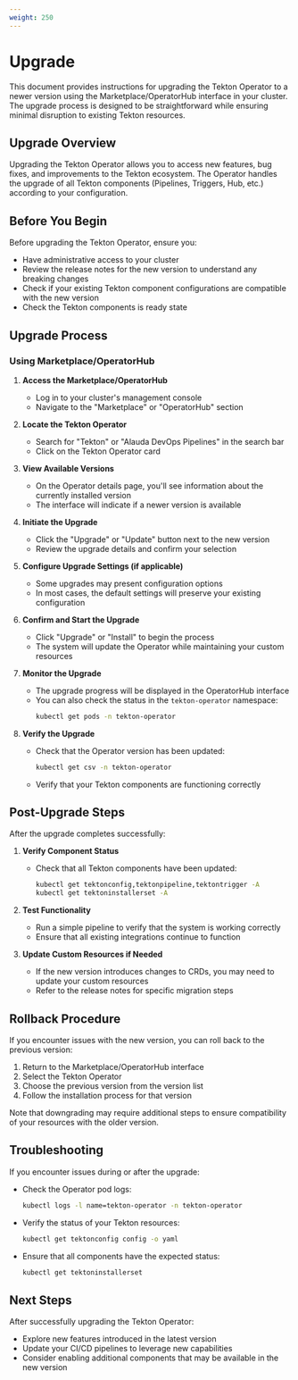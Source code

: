 ```yaml
---
weight: 250
---
```


# Upgrade

This document provides instructions for upgrading the Tekton Operator to a newer version using the Marketplace/OperatorHub interface in your cluster. The upgrade process is designed to be straightforward while ensuring minimal disruption to existing Tekton resources.

## Upgrade Overview

Upgrading the Tekton Operator allows you to access new features, bug fixes, and improvements to the Tekton ecosystem. The Operator handles the upgrade of all Tekton components (Pipelines, Triggers, Hub, etc.) according to your configuration.

## Before You Begin

Before upgrading the Tekton Operator, ensure you:

- Have administrative access to your cluster
- Review the release notes for the new version to understand any breaking changes
- Check if your existing Tekton component configurations are compatible with the new version
- Check the Tekton components is ready state

## Upgrade Process

### Using Marketplace/OperatorHub

1. **Access the Marketplace/OperatorHub**
   - Log in to your cluster's management console
   - Navigate to the "Marketplace" or "OperatorHub" section

2. **Locate the Tekton Operator**
   - Search for "Tekton" or "Alauda DevOps Pipelines" in the search bar
   - Click on the Tekton Operator card

3. **View Available Versions**
   - On the Operator details page, you'll see information about the currently installed version
   - The interface will indicate if a newer version is available

4. **Initiate the Upgrade**
   - Click the "Upgrade" or "Update" button next to the new version
   - Review the upgrade details and confirm your selection

5. **Configure Upgrade Settings (if applicable)**
   - Some upgrades may present configuration options
   - In most cases, the default settings will preserve your existing configuration

6. **Confirm and Start the Upgrade**
   - Click "Upgrade" or "Install" to begin the process
   - The system will update the Operator while maintaining your custom resources

7. **Monitor the Upgrade**
   - The upgrade progress will be displayed in the OperatorHub interface
   - You can also check the status in the `tekton-operator` namespace:
     ```bash
     kubectl get pods -n tekton-operator
     ```

8. **Verify the Upgrade**
   - Check that the Operator version has been updated:
     ```bash
     kubectl get csv -n tekton-operator
     ```
   - Verify that your Tekton components are functioning correctly

## Post-Upgrade Steps

After the upgrade completes successfully:

1. **Verify Component Status**
   - Check that all Tekton components have been updated:
     ```bash
     kubectl get tektonconfig,tektonpipeline,tektontrigger -A
     kubectl get tektoninstallerset -A
     ```

2. **Test Functionality**
   - Run a simple pipeline to verify that the system is working correctly
   - Ensure that all existing integrations continue to function

3. **Update Custom Resources if Needed**
   - If the new version introduces changes to CRDs, you may need to update your custom resources
   - Refer to the release notes for specific migration steps

## Rollback Procedure

If you encounter issues with the new version, you can roll back to the previous version:

1. Return to the Marketplace/OperatorHub interface
2. Select the Tekton Operator
3. Choose the previous version from the version list
4. Follow the installation process for that version

Note that downgrading may require additional steps to ensure compatibility of your resources with the older version.

## Troubleshooting

If you encounter issues during or after the upgrade:

- Check the Operator pod logs:
  ```bash
  kubectl logs -l name=tekton-operator -n tekton-operator
  ```

- Verify the status of your Tekton resources:
  ```bash
  kubectl get tektonconfig config -o yaml
  ```

- Ensure that all components have the expected status:
  ```bash
  kubectl get tektoninstallerset
  ```

## Next Steps

After successfully upgrading the Tekton Operator:

- Explore new features introduced in the latest version
- Update your CI/CD pipelines to leverage new capabilities
- Consider enabling additional components that may be available in the new version
